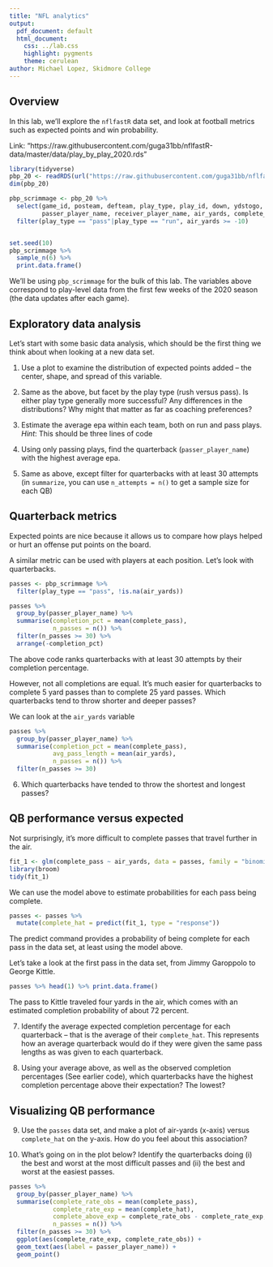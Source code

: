 ---
title: "NFL analytics"
output:
  pdf_document: default
  html_document:
    css: ../lab.css
    highlight: pygments
    theme: cerulean
author: Michael Lopez, Skidmore College
---

## Overview

In this lab, we'll explore the `nflfastR` data set, and look at football metrics such as expected points and win probability.

Link: "https://raw.githubusercontent.com/guga31bb/nflfastR-data/master/data/play_by_play_2020.rds"

```{r, eval = FALSE}
library(tidyverse)
pbp_20 <- readRDS(url("https://raw.githubusercontent.com/guga31bb/nflfastR-data/master/data/play_by_play_2020.rds"))
dim(pbp_20)

pbp_scrimmage <- pbp_20 %>% 
  select(game_id, posteam, defteam, play_type, play_id, down, ydstogo, yardline_100, home_score, away_score, ep, epa, rusher_player_name, 
         passer_player_name, receiver_player_name, air_yards, complete_pass, desc)  %>% 
  filter(play_type == "pass"|play_type == "run", air_yards >= -10)


set.seed(10)
pbp_scrimmage %>% 
  sample_n(6) %>% 
  print.data.frame()

```

We'll be using `pbp_scrimmage` for the bulk of this lab. The variables above correspond to play-level data from the first few weeks of the 2020 season (the data updates after each game).

## Exploratory data analysis

Let's start with some basic data analysis, which should be the first thing we think about when looking at a new data set. 

1. Use a plot to examine the distribution of expected points added -- the center, shape, and spread of this variable.

2. Same as the above, but facet by the play type (rush versus pass). Is either play type generally more successful? Any differences in the distributions? Why might that matter as far as coaching preferences?

3. Estimate the average epa within each team, both on run and pass plays. *Hint*: This should be three lines of code

4. Using only passing plays, find the quarterback (`passer_player_name`) with the highest average epa.

5. Same as above, except filter for quarterbacks with at least 30 attempts (in `summarize`, you can use `n_attempts = n()` to get a sample size for each QB)


## Quarterback metrics

Expected points are nice because it allows us to compare how plays helped or hurt an offense put points on the board.

A similar metric can be used with players at each position. Let's look with quarterbacks.

```{r, eval = FALSE}
passes <- pbp_scrimmage %>% 
  filter(play_type == "pass", !is.na(air_yards))

passes %>% 
  group_by(passer_player_name) %>% 
  summarise(completion_pct = mean(complete_pass), 
            n_passes = n()) %>% 
  filter(n_passes >= 30) %>% 
  arrange(-completion_pct)
```

The above code ranks quarterbacks with at least 30 attempts by their completion percentage.

However, not all completions are equal. It's much easier for quarterbacks to complete 5 yard passes than to complete 25 yard passes. Which quarterbacks tend to throw shorter and deeper passes? 

We can look at the `air_yards` variable

```{r, eval = FALSE}

passes %>% 
  group_by(passer_player_name) %>% 
  summarise(completion_pct = mean(complete_pass), 
            avg_pass_length = mean(air_yards),
            n_passes = n()) %>% 
  filter(n_passes >= 30) 
```

6. Which quarterbacks have tended to throw the shortest and longest passes?

## QB performance versus expected

Not surprisingly, it's more difficult to complete passes that travel further in the air. 

```{r, eval = FALSE}
fit_1 <- glm(complete_pass ~ air_yards, data = passes, family = "binomial")
library(broom)
tidy(fit_1)
```

We can use the model above to estimate probabilities for each pass being complete.

```{r, eval = FALSE}
passes <- passes %>% 
  mutate(complete_hat = predict(fit_1, type = "response"))
```

The predict command provides a probability of being complete for each pass in the data set, at least using the model above.

Let's take a look at the first pass in the data set, from Jimmy Garoppolo to George Kittle. 

```{r, eval = FALSE}
passes %>% head(1) %>% print.data.frame()
```

The pass to Kittle traveled four yards in the air, which comes with an estimated completion probability of about 72 percent. 

7. Identify the average expected completion percentage for each quarterback -- that is the average of their `complete_hat`. This represents how an average quarterback would do if they were given the same pass lengths as was given to each quarterback.

8. Using your average above, as well as the observed completion percentages (See earlier code), which quarterbacks have the highest completion percentage above their expectation? The lowest?


## Visualizing QB performance

9. Use the `passes` data set, and make a plot of air-yards (x-axis) versus `complete_hat` on the y-axis. How do you feel about this association?

10. What's going on in the plot below? Identify the quarterbacks doing (i) the best and worst at the most difficult passes and (ii) the best and worst at the easiest passes.

```{r, eval=FALSE}
passes %>% 
  group_by(passer_player_name) %>% 
  summarise(complete_rate_obs = mean(complete_pass),
            complete_rate_exp = mean(complete_hat), 
            complete_above_exp = complete_rate_obs - complete_rate_exp, 
            n_passes = n()) %>% 
  filter(n_passes >= 30) %>% 
  ggplot(aes(complete_rate_exp, complete_rate_obs)) + 
  geom_text(aes(label = passer_player_name)) +
  geom_point()
```